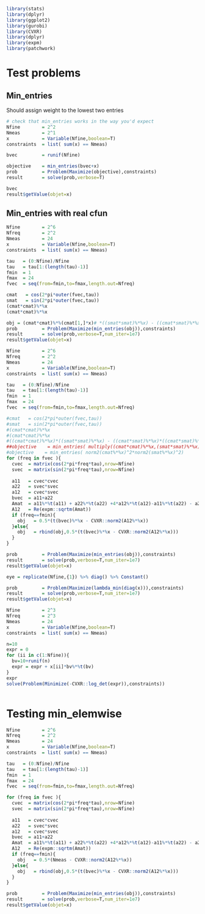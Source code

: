 ```r
library(stats)
library(dplyr)
library(ggplot2)
library(gurobi)
library(CVXR)
library(dplyr)
library(expm)
library(patchwork)
```
# Test problems 

## Min_entries
Should assign weight to the lowest two entries
```r
# check that min_entries works in the way you'd expect 
Nfine        = 2^2
Nmeas        = 2^1 
x            = Variable(Nfine,boolean=T)
constraints  = list( sum(x) == Nmeas)

bvec         = runif(Nfine)

objective    = min_entries(bvec+x)
prob         = Problem(Maximize(objective),constraints)
result       = solve(prob,verbose=T)

bvec
result$getValue(objet=x)
```

## Min_entries with real cfun


```r
Nfine        = 2^6
Nfreq        = 2^2
Nmeas        = 24 
x            = Variable(Nfine,boolean=T)
constraints  = list( sum(x) == Nmeas)

tau   = (0:Nfine)/Nfine       
tau   = tau[1:(length(tau)-1)] 
fmin  = 1
fmax  = 24 
fvec  = seq(from=fmin,to=fmax,length.out=Nfreq)

cmat   = cos(2*pi*outer(fvec,tau))
smat   = sin(2*pi*outer(fvec,tau))
(cmat*cmat)%*%x
(cmat*cmat)%*%x

obj = (cmat*cmat)%*%(cmat[1,]*x)# *((smat*smat)%*%x) - ((cmat*smat)%*%x)*((cmat*smat)%*%x) 
prob         = Problem(Maximize(min_entries(obj)),constraints)
result       = solve(prob,verbose=T,num_iter=1e7)
result$getValue(objet=x)

```

```r
Nfine        = 2^6
Nfreq        = 2^2
Nmeas        = 24 
x            = Variable(Nfine,boolean=T)
constraints  = list( sum(x) == Nmeas)

tau   = (0:Nfine)/Nfine       
tau   = tau[1:(length(tau)-1)] 
fmin  = 1
fmax  = 24 
fvec  = seq(from=fmin,to=fmax,length.out=Nfreq)

#cmat   = cos(2*pi*outer(fvec,tau))
#smat   = sin(2*pi*outer(fvec,tau))
#(cmat*cmat)%*%x
#(cmat*cmat)%*%x
#((cmat*cmat)%*%x)*((smat*smat)%*%x) - ((cmat*smat)%*%x)*((cmat*smat)%*%x) 
##objective    = min_entries( multiply((cmat*cmat)%*%x,(smat*smat)%*%x))
#objective    = min_entries( norm2(cmat%*%x)^2*norm2(smat%*%x)^2)
for (freq in fvec ){
  cvec  = matrix(cos(2*pi*freq*tau),nrow=Nfine)
  svec  = matrix(sin(2*pi*freq*tau),nrow=Nfine)
  
  a11   = cvec*cvec
  a22   = svec*svec
  a12   = cvec*svec
  bvec  = a11+a22
  Amat  = a11%*%t(a11) + a22%*%t(a22) +4*a12%*%t(a12)-a11%*%t(a22) - a22%*%t(a11)
  A12   = Re(expm::sqrtm(Amat))
  if (freq==fmin){
    obj   = 0.5*(t(bvec)%*%x - CVXR::norm2(A12%*%x))
  }else{
    obj   = rbind(obj,0.5*(t(bvec)%*%x - CVXR::norm2(A12%*%x)))
  }
}

prob         = Problem(Maximize(min_entries(obj)),constraints)
result       = solve(prob,verbose=T,num_iter=1e7)
result$getValue(objet=x)

```


```r
eye = replicate(Nfine,{1}) %>% diag() %>% Constant()

prob         = Problem(Maximize(lambda_min(diag(x))),constraints)
result       = solve(prob,verbose=T,num_iter=1e7)
result$getValue(objet=x)
```


```r
Nfine        = 2^3
Nfreq        = 2^3 
Nmeas        = 24 
x            = Variable(Nfine,boolean=T)
constraints  = list( sum(x) == Nmeas)

n=10
expr = 0
for (ii in c(1:Nfine)){
  bv=10+runif(n)
  expr = expr + x[ii]*bv%*%t(bv) 
}
expr 
solve(Problem(Minimize(-CVXR::log_det(expr)),constraints))



```


# Testing min_elemwise

```r
Nfine        = 2^6
Nfreq        = 2^2
Nmeas        = 24 
x            = Variable(Nfine,boolean=T)
constraints  = list( sum(x) == Nmeas)

tau   = (0:Nfine)/Nfine       
tau   = tau[1:(length(tau)-1)] 
fmin  = 1
fmax  = 24 
fvec  = seq(from=fmin,to=fmax,length.out=Nfreq)

for (freq in fvec ){
  cvec  = matrix(cos(2*pi*freq*tau),nrow=Nfine)
  svec  = matrix(sin(2*pi*freq*tau),nrow=Nfine)
  
  a11   = cvec*cvec
  a22   = svec*svec
  a12   = cvec*svec
  bvec  = a11+a22
  Amat  = a11%*%t(a11) + a22%*%t(a22) +4*a12%*%t(a12)-a11%*%t(a22) - a22%*%t(a11)
  A12   = Re(expm::sqrtm(Amat))
  if (freq==fmin){
    obj   = 0.5*(Nmeas - CVXR::norm2(A12%*%x))
  }else{
    obj   = rbind(obj,0.5*(t(bvec)%*%x - CVXR::norm2(A12%*%x)))
  }
}

prob         = Problem(Maximize(min_entries(obj)),constraints)
result       = solve(prob,verbose=T,num_iter=1e7)
result$getValue(objet=x)


```